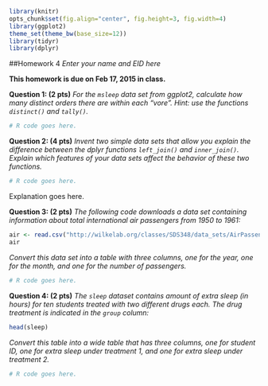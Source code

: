 ```r
library(knitr)
opts_chunk$set(fig.align="center", fig.height=3, fig.width=4)
library(ggplot2)
theme_set(theme_bw(base_size=12))
library(tidyr)
library(dplyr)
```
##Homework 4
*Enter your name and EID here*

**This homework is due on Feb 17, 2015 in class.**


**Question 1: (2 pts)** *For the `msleep` data set from ggplot2, calculate how many distinct orders there are within each "vore". Hint: use the functions `distinct()` and `tally()`.*

```r
# R code goes here.
```

 
**Question 2: (4 pts)** *Invent two simple data sets that allow you explain the difference between the dplyr functions `left_join()` and `inner_join()`. Explain which features of your data sets affect the behavior of these two functions.*
```r
# R code goes here.
```
Explanation goes here.

**Question 3: (2 pts)** *The following code downloads a data set containing information about total international air passengers from 1950 to 1961:*
```r
air <- read.csv("http://wilkelab.org/classes/SDS348/data_sets/AirPassengers.csv")
air
```
*Convert this data set into a table with three columns, one for the year, one for the month, and one for the number of passengers.*
```r
# R code goes here.
```


**Question 4: (2 pts)** *The `sleep` dataset contains amount of extra sleep (in hours) for ten students treated with two different drugs each. The drug treatment is indicated in the `group` column:*
```r
head(sleep)
```

*Convert this table into a wide table that has three columns, one for student ID, one for extra sleep under treatment 1, and one for extra sleep under treatment 2.* 
```r
# R code goes here.
```
